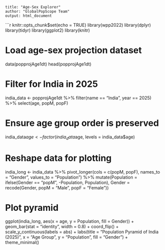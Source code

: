 ``` 
title: "Age-Sex Explorer"
author: "GlobalPopScope Team"
output: html_document
```

```r
knitr::opts_chunk$set(echo = TRUE)
library(wpp2022)
library(dplyr)
library(tidyr)
library(ggplot2)
library(knitr)

# Load age-sex projection dataset
data(popprojAge1dt)
head(popprojAge1dt)

# Filter for India in 2025
india_data <- popprojAge1dt %>%
  filter(name == "India", year == 2025) %>%
  select(age, popM, popF)

# Ensure age group order is preserved
india_data$age <- factor(india_data$age, levels = india_data$age)


# Reshape data for plotting
india_long <- india_data %>%
  pivot_longer(cols = c(popM, popF), names_to = "Gender", values_to = "Population") %>%
  mutate(Population = ifelse(Gender == "popM", -Population, Population),
         Gender = recode(Gender, popM = "Male", popF = "Female"))

# Plot pyramid
ggplot(india_long, aes(x = age, y = Population, fill = Gender)) +
  geom_bar(stat = "identity", width = 0.8) +
  coord_flip() +
  scale_y_continuous(labels = abs) +
  labs(title = "Population Pyramid of India (2025)",
       x = "Age Group",
       y = "Population",
       fill = "Gender") +
  theme_minimal()


